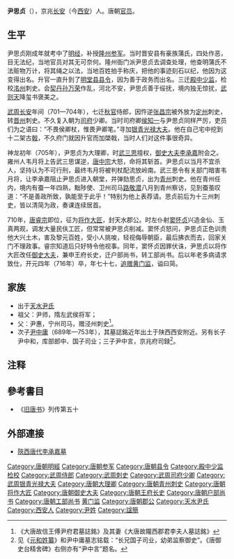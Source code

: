 '''尹思贞'''（{{bd|640年||716年||}}），京兆[[长安县|长安]]（今[[西安|西安]]）人。唐朝[[官员|官员]]。

==生平==
尹思贞刚成年就考中了[[明经|明经]]，补授[[隆州|隆州]][[参军|参军]]。当时晋安县有豪族蒲氏，四处作恶，目无法纪，当地官员对其无可奈何。隆州衙门派尹思贞去调查处理，他查明蒲氏不法赃物万计，将其绳之以法，当地百姓拍手称庆，把他的事迹刻石以纪，他因为这变得出名。升官一直升到了[[明堂县|明堂县]][[县令|县令]]，因为善于政务而出名。三迁[[殿中少监|殿中少监]]，检校[[洺州|洺州]]刺史。会[[契丹|契丹]][[孙万荣|孙万荣]]作乱，河北不安，尹思贞善于绥抚，境内独无惊扰，[[武则天|武则天]]降玺书褒美之。 

[[武周|武周]][[长安_(年号)|长安]]年间（701—704年），七迁[[秋官|秋官]]侍郎，因忤逆[[张昌宗|张昌宗]]被外放为[[定州|定州]]刺史，转[[晋州|晋州]]刺史。不久复入朝为[[司府|司府]]少卿。当时司府卿[[侯知一|侯知一]]与尹思贞同样严厉，吏员们为之语曰：“不畏侯卿杖，惟畏尹卿笔。”寻加[[银青光禄大夫|银青光禄大夫]]。他在自己宅中挖到十二架古[[戟|戟]]，不久府门就因升官而加棨戟，当时人们对这件事很奇异。

神龙初年（705年），尹思贞为大理卿，时[[武三思|武三思]]擅权，[[御史大夫|御史大夫]][[李承嘉|李承嘉]]附会之。雍州人韦月将上告武三思谋逆，[[唐中宗|唐中宗]]大怒，命将其斩首。尹思贞以当月不宜杀人，坚持认为不可行刑，最终韦月将被判杖配流放岭南。武三思令有关部门暗害韦月将，让李承嘉阻止尹思贞进入朝堂，并弹劾思贞，出为[[青州|青州]]刺史。他在青州任内，境内有蚕一年四熟，黜陟使、卫州司马[[路敬潜|路敬潜]]八月到青州察访，见到蚕茧叹道：“不是善政所致，孰能至于此乎！”特别为他上表荐请。思贞前后为十三州刺史，皆以清简为政，奏课连续居首。

710年，[[唐睿宗|唐睿宗]]即位，征为[[将作大匠|将作大匠]]，封天水郡公。时左仆射[[窦怀贞|窦怀贞]]兴造金仙、玉真两观，调发大量民伕工匠，但常常被尹思贞削减。窦怀贞怒问，尹思贞正色训责他大兴土木，害及黎元百姓，受小人挑唆，轻视侮辱朝臣，最后拂衣而去，回家关门不理政事。睿宗知道后只好特令他视事。同年，窦怀贞因罪伏诛，尹思贞以将作大匠改任[[御史大夫|御史大夫]]，兼申王府长史，迁户部尚书，转工部尚书。后以年老多病请求致仕，开元四年（716年）卒，年七十七，[[追赠|追赠]][[黄门监|黄门监]]，谥曰简。

==家族==

*出于[[天水尹氏|天水尹氏]]
*祖父：尹师，隋左武侯将军；
*父：尹惠，宁州司马，赠泾州刺史<ref>《大唐故信王傅尹府君墓誌銘》及其妻《大唐故隴西郡君李夫人墓誌銘》</ref>。
*次子[[尹中庸|尹中庸]]（689年—753年），其墓誌銘近年出土于陕西西安附近。另有长子尹中和，库部郎中、国子司业；三子尹中言，京兆府司録<ref>见《[[元和姓纂|元和姓纂]]》和尹中庸墓志铭载：“长兄国子司业，幼弟监察御史”。《唐御史台精舍碑》右侧亦有“尹中言”题名。</ref>。

== 注释 ==

{{Reflist|2}}

==參考書目==
{{refbegin}}
* 《[[旧唐书|旧唐书]]》列传第五十
{{refend}}

==外部連接==
*[https://udn.com/news/story/7332/2411266?from=udn-hotnews_ch2 陝西唐代李承嘉墓] {{Wayback|url=https://udn.com/news/story/7332/2411266?from=udn-hotnews_ch2 |date=20170419104430 }}

{{DEFAULTSORT:Y}}
[[Category:唐朝明經|Category:唐朝明經]]
[[Category:唐朝参军|Category:唐朝参军]]
[[Category:唐朝县令|Category:唐朝县令]]
[[Category:殿中少监|Category:殿中少监]]
[[Category:唐朝洺州刺史|检校]]
[[Category:武周侍郎|Category:武周侍郎]]
[[Category:武周刺史|Category:武周刺史]]
[[Category:武周司府少卿|Category:武周司府少卿]]
[[Category:武周银青光禄大夫|Category:武周银青光禄大夫]]
[[Category:唐朝大理卿|Category:唐朝大理卿]]
[[Category:唐朝青州刺史|Category:唐朝青州刺史]]
[[Category:唐朝将作大匠|Category:唐朝将作大匠]]
[[Category:唐朝御史大夫|Category:唐朝御史大夫]]
[[Category:唐朝王府长史|Category:唐朝王府长史]]
[[Category:唐朝户部尚书|Category:唐朝户部尚书]]
[[Category:唐朝工部尚书|Category:唐朝工部尚书]]
[[Category:唐朝追赠侍中|黄门监]]
[[Category:唐朝郡公|Category:唐朝郡公]]
[[Category:天水尹氏|Category:天水尹氏]]
[[Category:西安人|Category:西安人]]
[[Category:尹姓|Category:尹姓]]
[[Category:諡簡|Category:諡簡]]